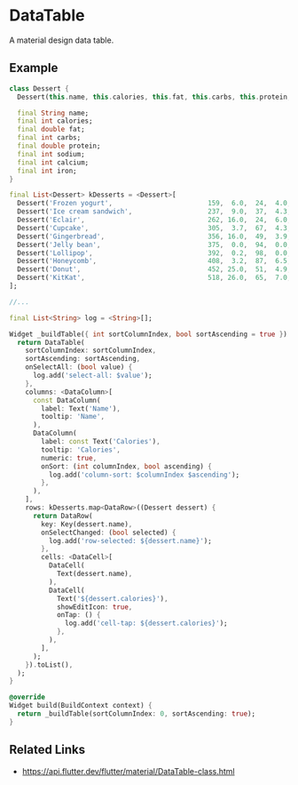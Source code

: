 

<Meta of={DataTableStories} />

# DataTable

A material design data table.

## Example

```dart liveslice=DataTable height=600px
class Dessert {
  Dessert(this.name, this.calories, this.fat, this.carbs, this.protein, this.sodium, this.calcium, this.iron);

  final String name;
  final int calories;
  final double fat;
  final int carbs;
  final double protein;
  final int sodium;
  final int calcium;
  final int iron;
}

final List<Dessert> kDesserts = <Dessert>[
  Dessert('Frozen yogurt',                        159,  6.0,  24,  4.0,  87, 14,  1),
  Dessert('Ice cream sandwich',                   237,  9.0,  37,  4.3, 129,  8,  1),
  Dessert('Eclair',                               262, 16.0,  24,  6.0, 337,  6,  7),
  Dessert('Cupcake',                              305,  3.7,  67,  4.3, 413,  3,  8),
  Dessert('Gingerbread',                          356, 16.0,  49,  3.9, 327,  7, 16),
  Dessert('Jelly bean',                           375,  0.0,  94,  0.0,  50,  0,  0),
  Dessert('Lollipop',                             392,  0.2,  98,  0.0,  38,  0,  2),
  Dessert('Honeycomb',                            408,  3.2,  87,  6.5, 562,  0, 45),
  Dessert('Donut',                                452, 25.0,  51,  4.9, 326,  2, 22),
  Dessert('KitKat',                               518, 26.0,  65,  7.0,  54, 12,  6),
];

//...

final List<String> log = <String>[];

Widget _buildTable({ int sortColumnIndex, bool sortAscending = true }) {
  return DataTable(
    sortColumnIndex: sortColumnIndex,
    sortAscending: sortAscending,
    onSelectAll: (bool value) {
      log.add('select-all: $value');
    },
    columns: <DataColumn>[
      const DataColumn(
        label: Text('Name'),
        tooltip: 'Name',
      ),
      DataColumn(
        label: const Text('Calories'),
        tooltip: 'Calories',
        numeric: true,
        onSort: (int columnIndex, bool ascending) {
          log.add('column-sort: $columnIndex $ascending');
        },
      ),
    ],
    rows: kDesserts.map<DataRow>((Dessert dessert) {
      return DataRow(
        key: Key(dessert.name),
        onSelectChanged: (bool selected) {
          log.add('row-selected: ${dessert.name}');
        },
        cells: <DataCell>[
          DataCell(
            Text(dessert.name),
          ),
          DataCell(
            Text('${dessert.calories}'),
            showEditIcon: true,
            onTap: () {
              log.add('cell-tap: ${dessert.calories}');
            },
          ),
        ],
      );
    }).toList(),
  );
}

@override
Widget build(BuildContext context) {
  return _buildTable(sortColumnIndex: 0, sortAscending: true);
}
```

## Related Links

- https://api.flutter.dev/flutter/material/DataTable-class.html
